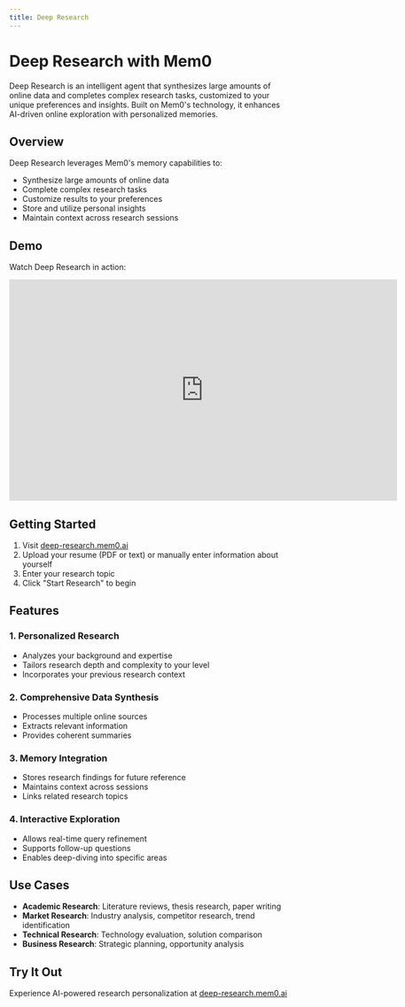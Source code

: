 ```yaml
---
title: Deep Research
---
```


# Deep Research with Mem0

Deep Research is an intelligent agent that synthesizes large amounts of online data and completes complex research tasks, customized to your unique preferences and insights. Built on Mem0's technology, it enhances AI-driven online exploration with personalized memories.

## Overview

Deep Research leverages Mem0's memory capabilities to:
- Synthesize large amounts of online data
- Complete complex research tasks
- Customize results to your preferences
- Store and utilize personal insights
- Maintain context across research sessions

## Demo

Watch Deep Research in action:

<iframe 
  width="700" 
  height="400" 
  src="https://www.youtube.com/embed/8vQlCtXzF60?si=b8iTOgummAVzR7ia" 
  title="YouTube video player" 
  frameborder="0" 
  allow="accelerometer; autoplay; clipboard-write; encrypted-media; gyroscope; picture-in-picture; web-share" 
  referrerpolicy="strict-origin-when-cross-origin" 
  allowfullscreen
></iframe>

## Getting Started

1. Visit [deep-research.mem0.ai](https://deep-research.mem0.ai/)
2. Upload your resume (PDF or text) or manually enter information about yourself
3. Enter your research topic
4. Click "Start Research" to begin

## Features

### 1. Personalized Research
- Analyzes your background and expertise
- Tailors research depth and complexity to your level
- Incorporates your previous research context

### 2. Comprehensive Data Synthesis
- Processes multiple online sources
- Extracts relevant information
- Provides coherent summaries

### 3. Memory Integration
- Stores research findings for future reference
- Maintains context across sessions
- Links related research topics

### 4. Interactive Exploration
- Allows real-time query refinement
- Supports follow-up questions
- Enables deep-diving into specific areas

## Use Cases

- **Academic Research**: Literature reviews, thesis research, paper writing
- **Market Research**: Industry analysis, competitor research, trend identification
- **Technical Research**: Technology evaluation, solution comparison
- **Business Research**: Strategic planning, opportunity analysis


## Try It Out

Experience AI-powered research personalization at [deep-research.mem0.ai](https://deep-research.mem0.ai/)
